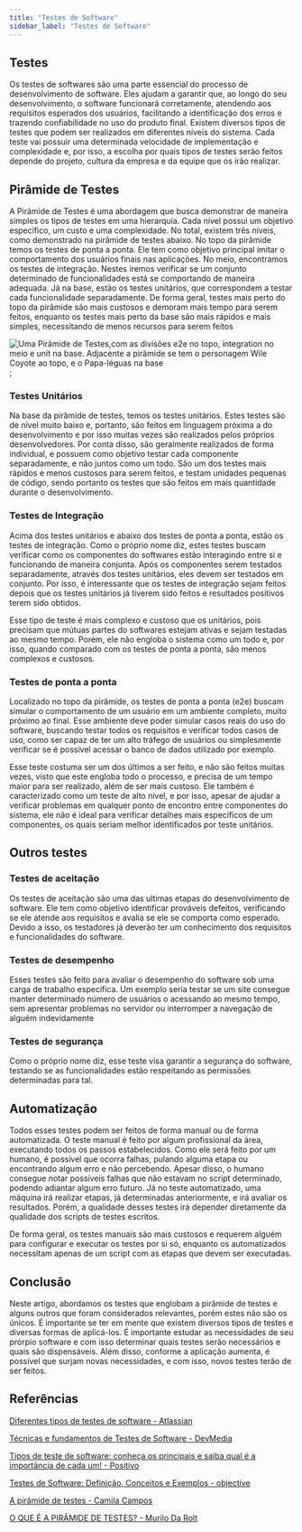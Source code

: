 ---
title: "Testes de Software"
sidebar_label: "Testes de Software"
---

## Testes

Os testes de softwares são uma parte essencial do processo de desenvolvimento de software. Eles ajudam a garantir que, ao longo do seu desenvolvimento, o software funcionará corretamente, atendendo aos requisitos esperados dos usuários, facilitando a identificação dos erros e trazendo confiabilidade no uso do produto final. Existem diversos tipos de testes que podem ser realizados em diferentes níveis do sistema. Cada teste vai possuir uma determinada velocidade de implementação e complexidade e, por isso, a escolha por quais tipos de testes serão feitos depende do projeto, cultura da empresa e da equipe que os irão realizar.

## Pirâmide de Testes

A Pirâmide de Testes é uma abordagem que busca demonstrar de maneira simples os tipos de testes em uma hierarquia. Cada nível possui um objetivo específico, um custo e uma complexidade. No total, existem três níveis, como demonstrado na pirâmide de testes abaixo. No topo da pirâmide temos os testes de ponta a ponta. Ele tem como objetivo principal imitar o comportamento dos usuários finais nas aplicações. No meio, encontramos os testes de integração. Nestes iremos verificar se um conjunto determinado de funcionalidades está se comportando de maneira adequada. Já na base, estão os testes unitários, que correspondem a testar cada funcionalidade separadamente. De forma geral, testes mais perto do topo da pirâmide são mais custosos e demoram mais tempo para serem feitos, enquanto os testes mais perto da base são mais rápidos e mais simples, necessitando de menos recursos para serem feitos


<image
  src={imgX}
  alt="Uma Pirâmide de Testes,com as divisões e2e no topo, integration no meio e unit na base. Adjacente a pirâmide se tem o personagem Wile Coyote ao topo, e o Papa-léguas na base"
  hideLegend
  width={400}
/>
;

### Testes Unitários

Na base da pirâmide de testes, temos os testes unitários. Estes testes são de nível muito baixo e, portanto, são feitos em linguagem próxima a do desenvolvimento e por isso muitas vezes são realizados pelos próprios desenvolvedores. Por conta disso, são geralmente realizados de forma individual, e possuem como objetivo testar cada componente separadamente, e não juntos como um todo. São um dos testes mais rápidos e menos custosos para serem feitos, e testam unidades pequenas de código, sendo portanto os testes que são feitos em mais quantidade durante o desenvolvimento.

### Testes de Integração

Acima dos testes unitários e abaixo dos testes de ponta a ponta, estão os testes de integração. Como o próprio nome diz, estes testes buscam verificar como os componentes do softwares estão interagindo entre si e funcionando de maneira conjunta. Após os componentes serem testados separadamente, através dos testes unitários, eles devem ser testados em conjunto. Por isso, é interessante que os testes de integração sejam feitos depois que os testes unitários já tiverem sido feitos e resultados positivos terem sido obtidos.

Esse tipo de teste é mais complexo e custoso que os unitários, pois precisam que mútuas partes do softwares estejam ativas e sejam testadas ao mesmo tempo. Porém, ele não engloba o sistema como um todo e, por isso, quando comparado com os testes de ponta a ponta, são menos complexos e custosos.

### Testes de ponta a ponta

Localizado no topo da pirâmide, os testes de ponta a ponta (e2e) buscam simular o comportamento de um usuário em um ambiente completo, muito próximo ao final. Esse ambiente deve poder simular casos reais do uso do software, buscando testar todos os requisitos e verificar todos casos de uso, como ser capaz de ter um alto tráfego de usuários ou simplesmente verificar se é possível acessar o banco de dados utilizado por exemplo.

Esse teste costuma ser um dos últimos a ser feito, e não são feitos muitas vezes, visto que este engloba todo o processo, e precisa de um tempo maior para ser realizado, além de ser mais custoso. Ele também é caracterizado como um teste de alto nível, e por isso, apesar de ajudar a verificar problemas em qualquer ponto de encontro entre componentes do sistema, ele não é ideal para verificar detalhes mais específicos de um componentes, os quais seriam melhor identificados por teste unitários.

## Outros testes

### Testes de aceitação

Os testes de aceitação são uma das ultimas etapas do desenvolvimento de software. Ele tem como objetivo identificar prováveis defeitos, verificando se ele atende aos requisitos e avalia se ele se comporta como esperado. Devido a isso, os testadores já deverão ter um conhecimento dos requisitos e funcionalidades do software.

### Testes de desempenho

Esses testes são feito para avaliar o desempenho do software sob uma carga de trabalho específica. Um exemplo seria testar se um site consegue manter determinado número de usuários o acessando ao mesmo tempo, sem apresentar problemas no servidor ou interromper a navegação de alguém indevidamente

### Testes de segurança

Como o próprio nome diz, esse teste visa garantir a segurança do software, testando se as funcionalidades estão respeitando as permissões determinadas para tal.

## Automatização

Todos esses testes podem ser feitos de forma manual ou de forma automatizada. O teste manual é feito por algum profissional da área, executando todos os passos estabelecidos. Como ele será feito por um humano, é possível que ocorra falhas, pulando alguma etapa ou encontrando algum erro e não percebendo. Apesar disso, o humano consegue notar possíveis falhas que não estavam no script determinado, podendo adiantar algum erro futuro. Já no teste automatizado, uma máquina irá realizar etapas, já determinadas anteriormente, e irá avaliar os resultados. Porém, a qualidade desses testes irá depender diretamente da qualidade dos scripts de testes escritos.

De forma geral, os testes manuais são mais custosos e requerem alguém para configurar e executar os testes por si só, enquanto os automatizados necessitam apenas de um script com as etapas que devem ser executadas.

## Conclusão

Neste artigo, abordamos os testes que englobam a pirâmide de testes e alguns outros que foram considerados relevantes, porém estes não são os únicos. É importante se ter em mente que existem diversos tipos de testes e diversas formas de aplicá-los. É importante estudar as necessidades de seu prórpio software e com isso determinar quais testes serão necessários e quais são dispensáveis. Além disso, conforme a aplicação aumenta, é possível que surjam novas necessidades, e com isso, novos testes terão de ser feitos.

## Referências

[Diferentes tipos de testes de software - Atlassian](https://www.atlassian.com/br/continuous-delivery/software-testing/types-of-software-testing)

[Técnicas e fundamentos de Testes de Software - DevMedia](https://www.devmedia.com.br/guia/tecnicas-e-fundamentos-de-testes-de-software/34403)

[Tipos de teste de software: conheça os principais e saiba qual é a importância de cada um! - Positivo](https://www.meupositivo.com.br/panoramapositivo/teste-de-software/)

[Testes de Software: Definição, Conceitos e Exemplos - objective](https://www.objective.com.br/insights/testes-de-software/)

[A pirâmide de testes - Camila Campos](https://medium.com/creditas-tech/a-pir%C3%A2mide-de-testes-a0faec465cc2)

[O QUE É A PIRÂMIDE DE TESTES? - Murilo Da Rolt](https://blog.onedaytesting.com.br/piramide-de-teses/)
